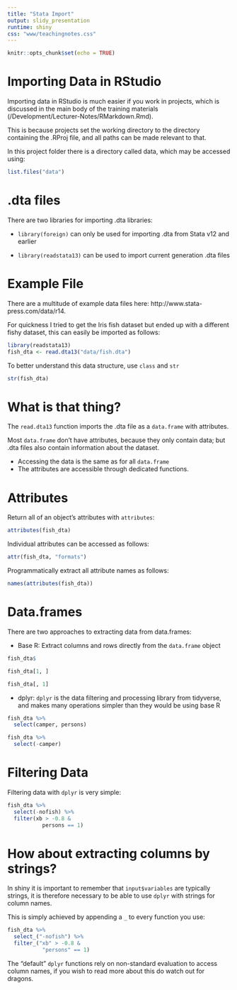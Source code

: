 ```yaml
---
title: "Stata Import"
output: slidy_presentation
runtime: shiny
css: "www/teachingnotes.css"
---
```


```r
knitr::opts_chunk$set(echo = TRUE)
```

# Importing Data in RStudio

Importing data in RStudio is much easier if you work in projects, which is discussed in the main body of the training materials (/Development/Lecturer-Notes/RMarkdown.Rmd).

This is because projects set the working directory to the directory containing the .RProj file, and all paths can be made relevant to that.

In this project folder there is a directory called data, which may be accessed using:

```r
list.files("data")
```

# .dta files

There are two libraries for importing .dta libraries:

- `library(foreign)` can only be used for importing .dta from Stata v12 and earlier

- `library(readstata13)` can be used to import current generation .dta files

# Example File

There are a multitude of example data files here: http://www.stata-press.com/data/r14.

For quickness I tried to get the Iris fish dataset but ended up with a different fishy dataset, this can easily be imported as follows:

```r
library(readstata13)
fish_dta <- read.dta13("data/fish.dta")
```

To better understand this data structure, use `class` and `str`

```r
str(fish_dta)
```

# What is that thing?

The `read.dta13` function imports the .dta file as a `data.frame` with attributes. 

Most `data.frame` don't have attributes, because they only contain data; but .dta files also contain information about the dataset.

- Accessing the data is the same as for all `data.frame`
- The attributes are accessible through dedicated functions.

# Attributes

Return all of an object's attributes with `attributes`:

```r
attributes(fish_dta)
```


Individual attributes can be accessed as follows:

```r
attr(fish_dta, "formats")
```


Programmatically extract all attribute names as follows:

```r
names(attributes(fish_dta))
```

# Data.frames

There are two approaches to extracting data from data.frames:

- Base R: Extract columns and rows directly from the `data.frame` object

<div class="incremental">
```r
fish_dta$
```

```r
fish_dta[1, ]
```

```r
fish_dta[, 1]
```
</div>

- dplyr: `dplyr` is the data filtering and processing library from tidyverse, and makes many operations simpler than they would be using base R 

<div class="incremental"> 

```r
fish_dta %>%
  select(camper, persons)
```

```r
fish_dta %>%
  select(-camper)
```

</div>

# Filtering Data

Filtering data with `dplyr` is very simple:

```r
fish_dta %>%
  select(-nofish) %>%
  filter(xb > -0.8 &
           persons == 1)
```

# How about extracting columns by strings?

In shiny it is important to remember that `input$variables` are typically strings, it is therefore necessary to be able to use `dplyr` with strings for column names.

This is simply achieved by appending a `_` to every function you use:

```r
fish_dta %>%
  select_("-nofish") %>%
  filter_("xb" > -0.8 &
           "persons" == 1)
```

The "default" `dplyr` functions rely on non-standard evaluation to access column names, if you wish to read more about this do watch out for dragons.

